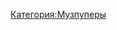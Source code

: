 {{Инфобокс для пуперов
|image3=Photo.png
|title2=DBmain
|другие_ники=BENIZ2231, DB, DBalt
|сферы_творчества=RYTPMV
|год_начала=2014 год
|image4=
|имя_фамилия=Денис Боярчук
|ссылки=
*[https://www.youtube.com/DENISBUCZHACK YouTube]
*[https://www.youtube.com/channel/UCHBmx-PHTbZobErHbTbApHA Альт. канал]
*[https://vk.com/russkiypoopforever Страница ВК]
}}
[[Категория:Музпуперы]]